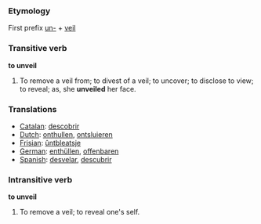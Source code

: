 ===Etymology===
First prefix [[un-]] + [[veil]]

===Transitive verb===

'''to unveil'''

#To remove a veil from; to divest of a veil; to uncover; to disclose to view; to reveal; as, she '''unveiled''' her face.

=== Translations ===
*[[Catalan]]: [[descobrir]]
*[[Dutch]]: [[onthullen]], [[ontsluieren]]
*[[Frisian]]: [[ûntbleatsje]]
*[[German]]: [[enthüllen]], [[offenbaren]]
*[[Spanish]]: [[desvelar]], [[descubrir]]

===Intransitive verb===

'''to unveil'''

#To remove a veil; to reveal one's self.